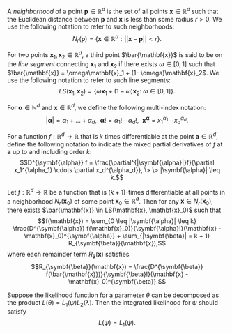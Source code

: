\appendix

\chapter{Chapter 2}\label{appendix:A}
\index{Appendix@\emph{Appendix A}}

\section{Definitions and Notation}

\subsection{Neighborhoods}

A *neighborhood* of a point $\mathbf{p} \in \mathbb{R}^d$ is the set of all points $\mathbf{x} \in \mathbb{R}^d$ such that the Euclidean distance between $\mathbf{p}$ and $\mathbf{x}$ is less than some radius $r > 0$. We use the following notation to refer to such neighborhoods: $$N_r(\mathbf{p}) = \{\mathbf{x} \in \mathbb{R}^d: ||\mathbf{x} - \mathbf{p}|| < r \}.$$

\subsection{Line Segments}

For two points $\mathbf{x}_1, \mathbf{x}_2 \in \mathbb{R}^d$, a third point $\bar{\mathbf{x}}$ is said to be on the *line segment* connecting $\mathbf{x}_1$ and $\mathbf{x}_2$ if there exists $\omega \in [0, 1]$ such that $\bar{\mathbf{x}} = \omega\mathbf{x}_1 + (1- \omega)\mathbf{x}_2$.  We use the following notation to refer to such line segments: $$LS(\mathbf{x}_1, \mathbf{x}_2) = \{\omega\mathbf{x}_1 + (1- \omega)\mathbf{x}_2: \> \omega \in [0, 1]\}.$$

\subsection{Higher Order Partial Derivatives}

For $\symbf{\alpha} \in \mathbb{N}^d$ and $\mathbf{x} \in \mathbb{R}^d$, we define the following multi-index notation: $$|\symbf{\alpha}| = \alpha_1 + ... + \alpha_d, \> \> \symbf{\alpha}! = \alpha_1! \cdots \alpha_d!, \> \> \mathbf{x}^{\symbf{\alpha}} = x_1^{\alpha_1} \cdots x_d^{\alpha_d}.$$

For a function $f: \mathbb{R}^d \to \mathbb{R}$ that is $k$ times differentiable at the point $\mathbf{a} \in \mathbb{R}^d$, define the following notation to indicate the mixed partial derivatives of $f$ at $\mathbf{a}$ up to and including order $k$: $$D^{\symbf{\alpha}} f = \frac{\partial^{|\symbf{\alpha}|}f}{\partial x_1^{\alpha_1} \cdots \partial x_d^{\alpha_d}}, \> \> |\symbf{\alpha}| \leq k.$$

\section{Taylor's Theorem}

Let $f: \mathbb{R}^d \to \mathbb{R}$ be a function that is $(k+1)$-times differentiable at all points in a neighborhood $N_r(\mathbf{x}_0)$ of some point $\mathbf{x}_0 \in \mathbb{R}^d$. Then for any $\mathbf{x} \in N_r(\mathbf{x}_0)$, there exists $\bar{\mathbf{x}} \in LS(\mathbf{x}, \mathbf{x}_0)$ such that $$f(\mathbf{x}) = \sum_{0 \leq |\symbf{\alpha}| \leq k} \frac{D^{\symbf{\alpha}} f(\mathbf{x}_0)}{\symbf{\alpha}!}(\mathbf{x} - \mathbf{x}_0)^{\symbf{\alpha}} + \sum_{|\symbf{\beta}| = k + 1} R_{\symbf{\beta}}(\mathbf{x}),$$ where each remainder term $R_{\symbf{\beta}}(\mathbf{x})$ satisfies $$R_{\symbf{\beta}}(\mathbf{x}) = \frac{D^{\symbf{\beta}} f(\bar{\mathbf{x}})}{\symbf{\beta}!}(\mathbf{x} - \mathbf{x}_0)^{\symbf{\beta}}.$$

\chapter{Chapter 3}\label{appendix:B}
\index{Appendix@\emph{Appendix B}}

\section{Desirable Properties of the Integrated Likelihood}

\subsection{Property 1}

Suppose the likelihood function for a parameter $\theta$ can be decomposed as the product $L(\theta) = L_1(\psi)L_2(\lambda)$. Then the integrated likelihood for $\psi$ should satisfy $$\bar{L}(\psi) = L_1(\psi).$$

\subsection{Property 2}

\subsection{Property 3}

\subsection{Property 4}

\chapter{Chapter 4}\label{appendix:C}
\index{Appendix@\emph{Appendix C}}
